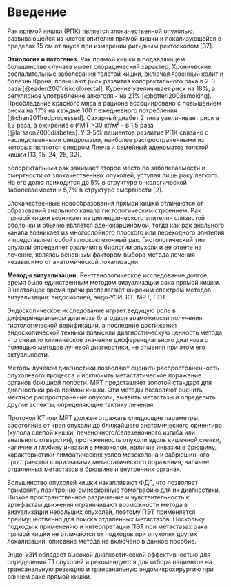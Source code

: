 # Введение

Рак прямой кишки (РПК) является злокачественной опухолью, развивающейся из клеток эпителия прямой кишки и локализующейся в пределах 15 см от ануса при измерении ригидным ректоскопом [37].

**Этиология и патогенез.** Рак прямой кишки в подавляющем большинстве случаев имеет спорадический характер. Хронические воспалительные заболевания толстой кишки, включая язвенный колит и болезнь Крона, повышают риск развития колоректального рака в 2-3 раза [@eaden2001riskcolorectal]. Курение увеличивает риск на 18%, а регулярное употребление алкоголя - на 21% [@botteri2008smoking]. Преобладание красного мяса в рационе ассоциировано с повышением риска на 17% на каждые 100 г ежедневного потребления [@chan2011redprocessed]. Сахарный диабет 2 типа увеличивает риск в 1,3 раза, а ожирение с ИМТ >30 кг/м² - в 1,5 раза [@larsson2005diabetes]. У 3-5% пациентов развитие РПК связано с наследственными синдромами, наиболее распространенными из которых являются синдром Линча и семейный аденоматоз толстой кишки [13, 15, 24, 25, 32].

Колоректальный рак занимает второе место по заболеваемости и смертности от злокачественных опухолей, уступая лишь раку легкого. На его долю приходится до 5% в структуре онкологической заболеваемости и 5,7% в структуре смертности [2].

Злокачественные новообразования прямой кишки отличаются от образований анального канала гистологическим строением. Рак прямой кишки возникает из цилиндрического эпителия слизистой оболочки и обычно является аденокарциномой, тогда как рак анального канала возникает из многослойного плоского или переходного эпителия и представляет собой плоскоклеточный рак. Гистологический тип опухоли определяет различия в биологии опухоли и ее ответе на лечение, являясь основным фактором выбора метода лечения независимо от анатомической локализации.

**Методы визуализации.** Рентгенологическое исследование долгое время было единственным методом визуализации рака прямой кишки. В настоящее время врачи располагают широким спектром методов визуализации: эндоскопией, эндо-УЗИ, КТ, МРТ, ПЭТ.

Эндоскопическое исследование играет ведущую роль в дифференциальном диагнозе благодаря возможности получения гистологической верификации, а последние достижения эндоскопической техники повысили диагностическую ценность метода, что снизило клиническое значение дифференциального диагноза с помощью методов лучевой диагностики, не отменяя при этом его актуальности.

Методы лучевой диагностики позволяют оценить распространенность опухолевого процесса и исключить метастатическое поражение органов брюшной полости. МРТ представляет золотой стандарт для диагностики рака прямой кишки. Эти методы позволяют оценить местное распространение опухоли, выявить метастазы и определить другие аспекты, определяющие тактику лечения.

Протокол КТ или МРТ должен отражать следующие параметры: расстояние от края опухоли до ближайшего анатомического ориентира (купола слепой кишки, печеночного/селезеночного изгиба или анального отверстия), протяженность опухоли вдоль кишечной стенки, наличие и глубину инвазии в мезоколон, наличие инвазии в брюшину, характеристики лимфатических узлов мезоколона и забрюшинного пространства с признаками метастатического поражения, наличие отдаленных метастазов в брюшине и внутренних органах.

Большинство опухолей кишки накапливают ФДГ, что позволяет применять позитронно-эмиссионную томографию для их диагностики. Низкое пространственное разрешение и чувствительность к артефактам движения ограничивают возможности метода в визуализации небольших опухолей, поэтому ПЭТ применяется преимущественно для поиска отдаленных метастазов. Поскольку подходы к применению и интерпретации ПЭТ при метастазах рака прямой кишки не отличаются от подходов при опухолях других локализаций, описание метода не включено в данное пособие.

Эндо-УЗИ обладает высокой диагностической эффективностью для определения Т1 опухолей и рекомендуется для отбора пациентов на трансанальную резекцию и трансанальную эндомикрохирургию при раннем раке прямой кишки.




